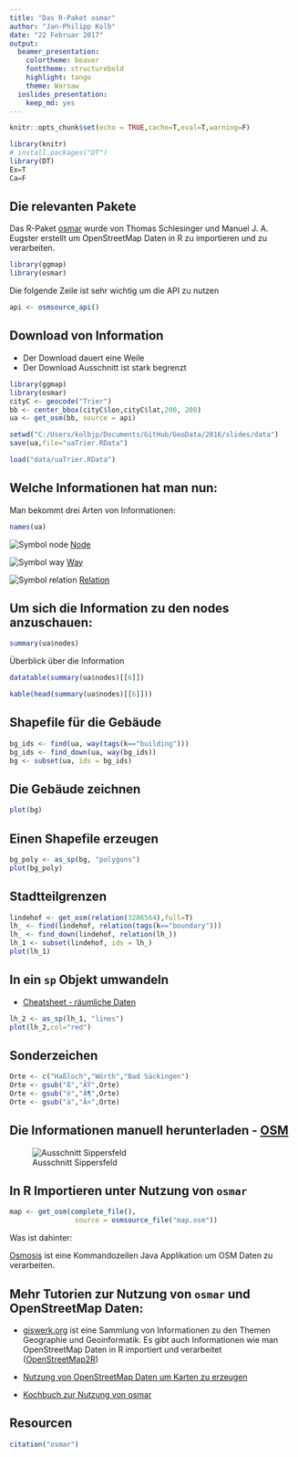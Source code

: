 ```yaml
---
title: "Das R-Paket osmar"
author: "Jan-Philipp Kolb"
date: "22 Februar 2017"
output: 
  beamer_presentation: 
    colortheme: beaver
    fonttheme: structurebold
    highlight: tango
    theme: Warsaw
  ioslides_presentation: 
    keep_md: yes
---
```


```r
knitr::opts_chunk$set(echo = TRUE,cache=T,eval=T,warning=F)
```


```r
library(knitr)
# install.packages("DT")
library(DT)
Ex=T
Ca=F
```


## Die relevanten Pakete

Das R-Paket [osmar](https://cran.r-project.org/web/packages/osmar/index.html) wurde von Thomas Schlesinger und Manuel J. A. Eugster erstellt um OpenStreetMap Daten in R zu importieren und zu verarbeiten. 

```r
library(ggmap)
library(osmar)
```

Die folgende Zeile ist sehr wichtig um die API zu nutzen
```r
api <- osmsource_api()
```

## Download von Information

- Der Download dauert eine Weile
- Der Download Ausschnitt ist stark begrenzt

```r
library(ggmap)
library(osmar)
cityC <- geocode("Trier")
bb <- center_bbox(cityC$lon,cityC$lat,200, 200)
ua <- get_osm(bb, source = api)
```

```r
setwd("C:/Users/kolbjp/Documents/GitHub/GeoData/2016/slides/data")
save(ua,file="uaTrier.RData")
```

```r
load("data/uaTrier.RData")
```


## Welche Informationen hat man nun:

Man bekommt drei Arten von Informationen:

```r
names(ua)
```

![Symbol node](figure/30px-Osm_element_node.svg.png) [Node](http://wiki.openstreetmap.org/wiki/Elements#Node)

![Symbol way](figure/30px-Osm_element_way.svg.png) [Way](http://wiki.openstreetmap.org/wiki/Elements#Way)

![Symbol relation](figure/30px-Osm_element_relation.svg.png) [Relation](http://wiki.openstreetmap.org/wiki/Relation)


## Um sich die Information zu den nodes anzuschauen:

```r
summary(ua$nodes)
```

Überblick über die Information

```r
datatable(summary(ua$nodes)[[6]])
```

```r
kable(head(summary(ua$nodes)[[6]]))
```

## Shapefile für die Gebäude

```r
bg_ids <- find(ua, way(tags(k=="building")))
bg_ids <- find_down(ua, way(bg_ids))
bg <- subset(ua, ids = bg_ids)
```

## Die Gebäude zeichnen

```r
plot(bg)
```

## Einen Shapefile erzeugen

```r
bg_poly <- as_sp(bg, "polygons")  
plot(bg_poly)
```

## Stadtteilgrenzen

```r
lindehof <- get_osm(relation(3286564),full=T)
lh_ <- find(lindehof, relation(tags(k=="boundary")))
lh_ <- find_down(lindehof, relation(lh_))
lh_1 <- subset(lindehof, ids = lh_)
plot(lh_1)
```

## In ein `sp` Objekt umwandeln

- [Cheatsheet - räumliche Daten](http://www.maths.lancs.ac.uk/~rowlings/Teaching/UseR2012/cheatsheet.html)

```r
lh_2 <- as_sp(lh_1, "lines")  
plot(lh_2,col="red")
```

## Sonderzeichen

```r
Orte <- c("Haßloch","Wörth","Bad Säckingen")
Orte <- gsub("ß","ÃŸ",Orte)
Orte <- gsub("ö","Ã¶",Orte)
Orte <- gsub("ä","Ã¤",Orte)
```


## Die Informationen manuell herunterladen - [OSM](https://www.openstreetmap.org/export)


![Ausschnitt Sippersfeld](figure/Sippersfeld.png)

## In R Importieren unter Nutzung von `osmar`

```r
map <- get_osm(complete_file(), 
                source = osmsource_file("map.osm"))
```

Was ist dahinter:

[Osmosis](http://wiki.openstreetmap.org/wiki/Osmosis/Detailed_Usage_0.44#--tag-filter_.28--tf.29) ist eine Kommandozeilen Java Applikation um OSM Daten zu verarbeiten.

## Mehr Tutorien zur Nutzung von `osmar` und OpenStreetMap Daten:

- [giswerk.org](http://giswerk.org/)
ist eine Sammlung von Informationen zu den Themen Geographie und Geoinformatik. Es gibt auch Informationen wie man OpenStreetMap Daten in R importiert und verarbeitet ([OpenStreetMap2R ](http://giswerk.org/doku.php?id=r:r-tutorials:packages:osmar#things_of_further_interest))

- [Nutzung von OpenStreetMap Daten um Karten zu erzeugen](https://github.com/Robinlovelace/osm-tutorial/blob/master/osm.Rmd)

- [Kochbuch zur Nutzung von osmar](http://generalcookbook.blogspot.de/2013/08/application-of-openstreetmap-data-in.html?view=classic)


## Resourcen

```r
citation("osmar")
```

